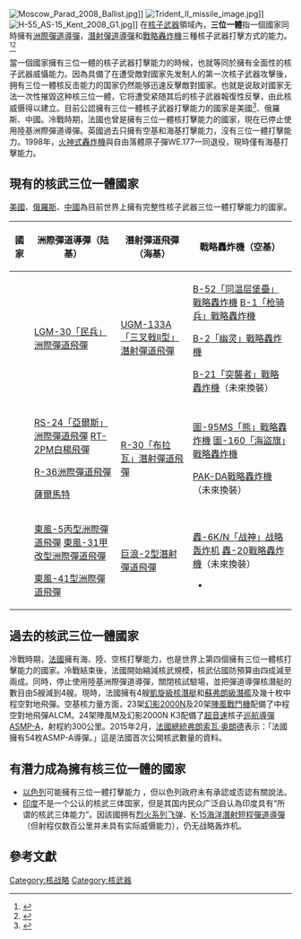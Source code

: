 {{Refimprove|time=2022-03-04T23:15:17+00:00}}
{{noteTA |G1 = 軍事 }}
{{核武器 |hidden = 1 }}
[[File:Moscow_Parad_2008_Ballist.jpg|thumb]]]]
[[File:Trident_II_missile_image.jpg|thumb]]]]
[[File:H-55_AS-15_Kent_2008_G1.jpg|thumb]]]]
在[[核子武器|核子武器]]領域內，'''三位一體'''指一個國家同時擁有[[洲際彈道飛彈|洲際彈道導彈]]，[[潛射彈道導彈|潛射彈道導彈]]和[[戰略轟炸機|戰略轟炸機]]三種核子武器打擊方式的能力。<ref>{{Cite web|title=Toning Up the Nuclear Triad - TIME|url=https://web.archive.org/web/20080307080808/http://www.time.com/time/magazine/article/0,9171,959948,00.html|access-date=2022-03-04|date=2008-03-07|work=web.archive.org}}</ref><ref>{{Cite web|title=Nuclear Stockpile|url=https://web.archive.org/web/20120628212728/http://www.acq.osd.mil/ncbdp/nm/USNuclearDeterrence.html|access-date=2022-03-04|date=2012-06-28|work=web.archive.org}}</ref>

當一個國家擁有三位一體的核子武器打擊能力的時候，也就等同於擁有全面性的核子武器威懾能力。因為具備了在遭受敵對國家先发制人的第一次核子武器攻擊後，拥有三位一體核反击能力的国家仍然能够迅速反擊敵對國家。也就是说敌对國家无法一次性摧毀这种核三位一體，它将遭受紧随其后的核子武器報復性反擊，由此核威慑得以建立。目前公認擁有三位一體核子武器打擊能力的國家是美國<ref>{{Cite web|title=Do We Still Need a Nuclear 'Triad'?|url=https://www.newsweek.com/do-we-still-need-nuclear-triad-75549|access-date=2022-03-04|date=2009-12-11|last=Barry|first=John|work=Newsweek|language=en}}</ref>、俄羅斯、中國。冷戰時期，法國也曾是擁有三位一體核打擊能力的國家，現在已停止使用陸基洲際彈道導彈。英國過去只擁有空基和海基打擊能力，沒有三位一體打擊能力。1998年，[[火神式轰炸机|火神式轟炸機]]與自由落體原子彈WE.177一同退役，現時僅有海基打擊能力。

==現有的核武三位一體國家==
[[美國|美國]]、[[俄羅斯|俄羅斯]]、[[中華人民共和國|中國]]為目前世界上擁有完整性核子武器三位一體打擊能力的國家。
{| class="wikitable"
|+
!'''國家'''
!洲際彈道導彈（陆基）
!潛射彈道飛彈（海基）
!戰略轟炸機（空基）
|-
|{{USA}}
|[[LGM-30洲際彈道飛彈|LGM-30「民兵」洲際彈道飛彈]]
|[[三叉戟II型彈道飛彈|UGM-133A「三叉戟II型」潛射彈道飛彈]]
|[[B-52同溫層堡壘戰略轟炸機|B-52「同温层堡壘」戰略轟炸機]]
[[B-1槍騎兵戰略轟炸機|B-1「枪骑兵」戰略轟炸機]]

[[B-2幽灵战略轰炸机|B-2「幽灵」戰略轟炸機]]

[[B-21突襲者戰略轟炸機|B-21「突襲者」戰略轟炸機]]（未來換裝）
|-
|{{RUS}}
|[[RS-24洲际弹道导弹|RS-24「亞爾斯」洲際彈道飛彈]]
[[RT-2PM白楊飛彈|RT-2PM白楊飛彈]] 

[[R-36洲際彈道飛彈|R-36洲際彈道飛彈]]

[[薩爾馬特|薩爾馬特]]

|[[R-30潛射彈道飛彈|R-30「布拉瓦」潛射彈道飛彈]]
|[[圖-95戰略轟炸機|圖-95MS「熊」戰略轟炸機]]
[[圖-160戰略轟炸機|圖-160「海盜旗」戰略轟炸機]]

[[PAK-DA戰略轟炸機|PAK-DA戰略轟炸機]]（未來換裝）
|-
|{{CHN}}
|[[东风-5型洲际弹道导弹|東風-5丙型洲際彈道飛彈]]
[[東風-31型洲際彈道導彈|東風-31甲改型洲際彈道飛彈]]

[[东风-41型洲际弹道导弹|東風-41型洲際彈道飛彈]]
|[[巨浪-2型潜射弹道导弹|巨浪-2型潛射彈道飛彈]]
|[[轟-6|轟-6K/N「战神」战略轰炸机]]
[[轰-20|轟-20戰略轟炸機]]（未來換裝）
*
|}
==過去的核武三位一體國家==
冷戰時期，[[法國|法國]]擁有海、陸、空核打擊能力，也是世界上第四個擁有三位一體核打擊能力的國家。冷戰結束後，法國開始縮減核武規模，核武佔國防預算由四成減至兩成。同時，停止使用陸基洲際彈道導彈，關閉核試驗場，並把彈道導彈核潛艇的數目由5艘減到4艘。現時，法國擁有4艘[[凱旋級核潛艇|凱旋級核潛艇]]和[[蘇弗朗級潛艦|蘇弗朗級潛艦]]及幾十枚中程空對地飛彈。空基核力量方面，23架[[幻影2000|幻影2000N]]及20架[[陣風戰鬥機|陣風戰鬥機]]配備了中程空對地飛彈ALCM。24架陣風M及幻影2000N K3配備了[[超音速|超音速]]核子[[巡航導彈|巡航導彈]][[ASMP飛彈|ASMP-A]]，射程約300公里。2015年2月，[[法國總統|法國總統]][[弗朗索瓦·奥朗德|弗朗索瓦·奥朗德]]表示：「法國擁有54枚ASMP-A導彈。」這是法國首次公開核武數量的資料。

==有潛力成為擁有核三位一體的國家 ==
*[[以色列|以色列]]可能擁有三位一體打擊能力 ，但以色列政府未有承認或否認有關說法。
*[[印度|印度]]不是一个公认的核武三体国家，但是其国内民众广泛自认為印度具有“所谓的核武三体能力”。因該國拥有[[烈火系列飞弹|烈火系列飞弹]]、[[K-15海洋导弹|K-15海洋潛射短程彈道導彈]]（但射程仅数百公里并未具有实际威慑能力），仍无战略轰炸机。


== 參考文獻 ==
{{Reflist}}

[[Category:核战略|Category:核战略]]
[[Category:核武器|Category:核武器]]